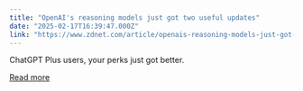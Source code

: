 ```yaml
---
title: "OpenAI's reasoning models just got two useful updates"
date: "2025-02-17T16:39:47.000Z"
link: "https://www.zdnet.com/article/openais-reasoning-models-just-got-two-useful-updates/"
---
```


ChatGPT Plus users, your perks just got better.

[Read more](https://www.zdnet.com/article/openais-reasoning-models-just-got-two-useful-updates/)
